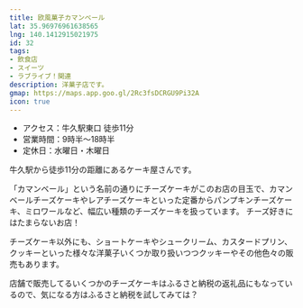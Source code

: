 ```yaml
---
title: 欧風菓子カマンベール
lat: 35.96976961638565
lng: 140.1412915021975
id: 32
tags:
- 飲食店
- スイーツ
- ラブライブ！関連
description: 洋菓子店です。
gmap: https://maps.app.goo.gl/2Rc3fsDCRGU9Pi32A
icon: true
---
```


<LinkedImage
  basename="hamyu044/camembert-sign_trimmed"
  aspectRatio="16/9"
/>

- アクセス：牛久駅東口 徒歩11分
- 営業時間：9時半～18時半
- 定休日：水曜日・木曜日

牛久駅から徒歩11分の距離にあるケーキ屋さんです。

「カマンベール」という名前の通りにチーズケーキがこのお店の目玉で、カマンベールチーズケーキやレアチーズケーキといった定番からパンプキンチーズケーキ、ミロワールなど、幅広い種類のチーズケーキを扱っています。
チーズ好きにはたまらないお店！

チーズケーキ以外にも、ショートケーキやシュークリーム、カスタードプリン、クッキーといった様々な洋菓子いくつか取り扱いつつクッキーやその他色々の販売もあります。

店舗で販売してるいくつかのチーズケーキはふるさと納税の返礼品にもなっているので、気になる方はふるさと納税を試してみては？

<LinkedImage
  basename="hamyu044/camembert-menu"
  aspectRatio="16/9"
/>

